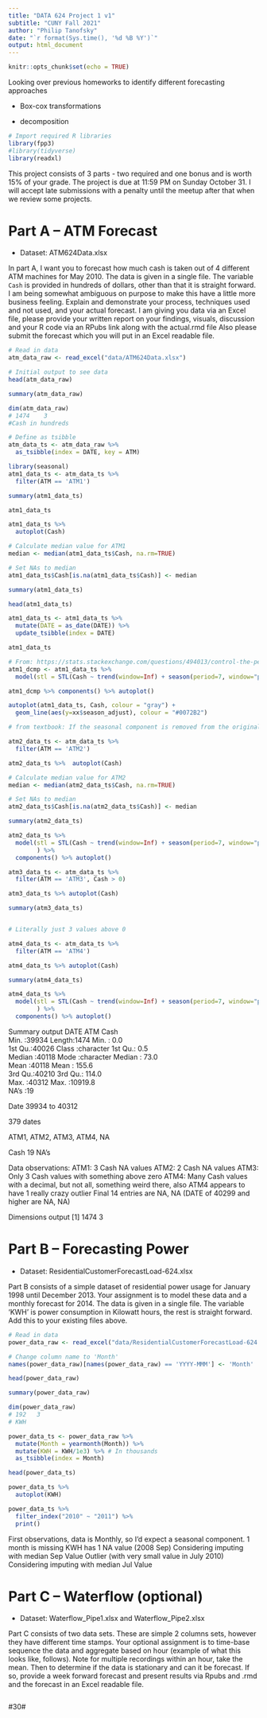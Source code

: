 ```yaml
---
title: "DATA 624 Project 1 v1"
subtitle: "CUNY Fall 2021"
author: "Philip Tanofsky"
date: "`r format(Sys.time(), '%d %B %Y')`"
output: html_document
---
```


```r
knitr::opts_chunk$set(echo = TRUE)
```

Looking over previous homeworks to identify different forecasting approaches

- Box-cox transformations

- decomposition


```r
# Import required R libraries
library(fpp3)
#library(tidyverse)
library(readxl)
```

This project consists of 3 parts - two required and one bonus and is worth 15% of your grade.  The project is due at 11:59 PM on Sunday October 31.  I will accept late submissions with a penalty until the meetup after that when we review some projects.

# Part A – ATM Forecast

- Dataset: ATM624Data.xlsx

In part A, I want you to forecast how much cash is taken out of 4 different ATM machines for May 2010.  The data is given in a single file.  The variable `Cash` is provided in hundreds of dollars, other than that it is straight forward. I am being somewhat ambiguous on purpose to make this have a little more business feeling. Explain and demonstrate your process, techniques used and not used, and your actual forecast. I am giving you data via an Excel file, please provide your written report on your findings, visuals, discussion and your R code via an RPubs link along with the actual.rmd file  Also please submit the forecast which you will put in an Excel readable file.

```r
# Read in data
atm_data_raw <- read_excel("data/ATM624Data.xlsx")

# Initial output to see data
head(atm_data_raw)

summary(atm_data_raw)

dim(atm_data_raw)
# 1474    3
#Cash in hundreds

# Define as tsibble
atm_data_ts <- atm_data_raw %>%
  as_tsibble(index = DATE, key = ATM)
```

```r
library(seasonal)
atm1_data_ts <- atm_data_ts %>%
  filter(ATM == 'ATM1')

summary(atm1_data_ts)

atm1_data_ts

atm1_data_ts %>%
  autoplot(Cash)

# Calculate median value for ATM1
median <- median(atm1_data_ts$Cash, na.rm=TRUE)

# Set NAs to median
atm1_data_ts$Cash[is.na(atm1_data_ts$Cash)] <- median

summary(atm1_data_ts)

head(atm1_data_ts)
```



```r

atm1_data_ts <- atm1_data_ts %>%
  mutate(DATE = as_date(DATE)) %>%
  update_tsibble(index = DATE)

atm1_data_ts
```




```r
# From: https://stats.stackexchange.com/questions/494013/control-the-period-for-daily-time-series-in-tsibbles
atm1_dcmp <- atm1_data_ts %>%
  model(stl = STL(Cash ~ trend(window=Inf) + season(period=7, window="periodic"))) 

atm1_dcmp %>% components() %>% autoplot()

autoplot(atm1_data_ts, Cash, colour = "gray") +
  geom_line(aes(y=xx$season_adjust), colour = "#0072B2")

# from textbook: If the seasonal component is removed from the original data, the resulting values are the “seasonally adjusted” data.
```


```r
atm2_data_ts <- atm_data_ts %>%
  filter(ATM == 'ATM2')

atm2_data_ts %>%  autoplot(Cash)

# Calculate median value for ATM2
median <- median(atm2_data_ts$Cash, na.rm=TRUE)

# Set NAs to median
atm2_data_ts$Cash[is.na(atm2_data_ts$Cash)] <- median

summary(atm2_data_ts)

atm2_data_ts %>%
  model(stl = STL(Cash ~ trend(window=Inf) + season(period=7, window="periodic"))
        ) %>% 
  components() %>% autoplot()
```

```r
atm3_data_ts <- atm_data_ts %>%
  filter(ATM == 'ATM3', Cash > 0)

atm3_data_ts %>% autoplot(Cash)

summary(atm3_data_ts)


# Literally just 3 values above 0
```

```r
atm4_data_ts <- atm_data_ts %>%
  filter(ATM == 'ATM4')

atm4_data_ts %>% autoplot(Cash)

summary(atm4_data_ts)

atm4_data_ts %>%
  model(stl = STL(Cash ~ trend(window=Inf) + season(period=7, window="periodic"))
        ) %>% 
  components() %>% autoplot()
```


Summary output
      DATE           ATM                 Cash        
 Min.   :39934   Length:1474        Min.   :    0.0  
 1st Qu.:40026   Class :character   1st Qu.:    0.5  
 Median :40118   Mode  :character   Median :   73.0  
 Mean   :40118                      Mean   :  155.6  
 3rd Qu.:40210                      3rd Qu.:  114.0  
 Max.   :40312                      Max.   :10919.8  
                                    NA's   :19       

Date 39934 to 40312

379 dates

ATM1, ATM2, ATM3, ATM4, NA

Cash 19 NA's

Data observations:
ATM1: 3 Cash NA values
ATM2: 2 Cash NA values
ATM3: Only 3 Cash values with something above zero
ATM4: Many Cash values with a decimal, but not all, something weird there, also ATM4 appears to have 1 really crazy outlier
Final 14 entries are NA, NA (DATE of 40299 and higher are NA, NA)

Dimensions output
[1] 1474    3


# Part B – Forecasting Power

- Dataset: ResidentialCustomerForecastLoad-624.xlsx

Part B consists of a simple dataset of residential power usage for January 1998 until December 2013.  Your assignment is to model these data and a monthly forecast for 2014.  The data is given in a single file.  The variable ‘KWH’ is power consumption in Kilowatt hours, the rest is straight forward.    Add this to your existing files above. 

```r
# Read in data
power_data_raw <- read_excel("data/ResidentialCustomerForecastLoad-624.xlsx")

# Change column name to 'Month'
names(power_data_raw)[names(power_data_raw) == 'YYYY-MMM'] <- 'Month'

head(power_data_raw)

summary(power_data_raw)

dim(power_data_raw)
# 192   3
# KWH

power_data_ts <- power_data_raw %>%
  mutate(Month = yearmonth(Month)) %>%
  mutate(KWH = KWH/1e3) %>% # In thousands
  as_tsibble(index = Month)

head(power_data_ts)

power_data_ts %>%
  autoplot(KWH)

power_data_ts %>%
  filter_index("2010" ~ "2011") %>%
  print()
```

First observations, data is Monthly, so I'd expect a seasonal component.
1 month is missing KWH has 1 NA value (2008 Sep) Considering imputing with median Sep Value
Outlier (with very small value in July 2010) Considering imputing with median Jul Value

# Part C – Waterflow (optional)

- Dataset: Waterflow_Pipe1.xlsx and Waterflow_Pipe2.xlsx

Part C consists of two data sets.  These are simple 2 columns sets, however they have different time stamps.  Your optional assignment is to time-base sequence the data and aggregate based on hour (example of what this looks like, follows).  Note for multiple recordings within an hour, take the mean.  Then to determine if the data is stationary and can it be forecast.  If so, provide a week forward forecast and present results via Rpubs and .rmd and the forecast in an Excel readable file. 

```r

```






#30#


```r

```

```r

```

```r

```


```r

```

```r

```










